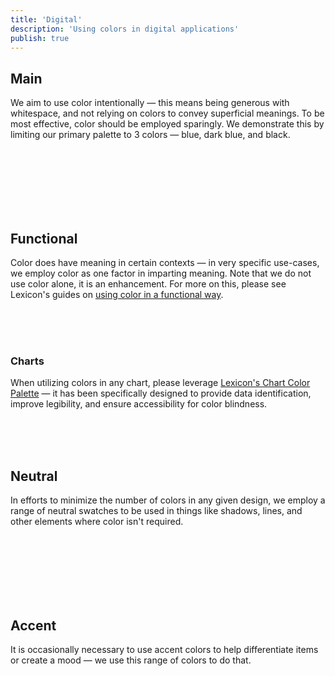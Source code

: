 ```yaml
---
title: 'Digital'
description: 'Using colors in digital applications'
publish: true
---
```



## Main

We aim to use color intentionally &mdash; this means being generous with whitespace, and not relying on colors to convey superficial meanings. To be most effective, color should be employed sparingly. We demonstrate this by limiting our primary palette to 3 colors &mdash; blue, dark blue, and black.

<br />
<br />
<br />

<Grid variant="swatches">
	<ColorSwatch
		hex="0b63ce"
		rgb="11, 99, 206"
		hsl="213, 90%, 43%"
		name="brandPrimary"
		title="Liferay Primary Blue"
	/>
	<ColorSwatch
		hex="134194"
		rgb="19, 65, 148"
		hsl="219, 77%, 33%"
		name="brandSecondary"
		title="Secondary"
	/>
	<ColorSwatch
		hex="09101d"
		rgb="9, 16, 29"
		hsl="219, 53%, 7%"
		name="black"
		title="Liferay Black"
	/>
</Grid>

<br />
<br />
<br />

## Functional

Color does have meaning in certain contexts &mdash; in very specific use-cases, we employ color as one factor in imparting meaning. Note that we do not use color alone, it is an enhancement. For more on this, please see Lexicon's guides on [using color in a functional way](/lexicon/core-components/alerts).

<br />
<br />
<br />

<Grid variant="swatches">
	<ColorSwatch
		hex="DA1414"
		rgb="218, 20, 20"
		hsl="0, 83%, 47%"
		name="error"
		title="Error"
	/>
	<ColorSwatch
		hex="287D3C"
		rgb="40, 125, 60"
		hsl="134, 52%, 32%"
		name="success"
		title="Success"
	/>
	<ColorSwatch
		hex="B95000"
		rgb="185, 80, 0"
		hsl="26, 100%, 36%"
		name="warning"
		title="Warning"
	/>
	<ColorSwatch
		hex="2E5AAC"
		rgb="46, 90, 172"
		hsl="219, 58%, 43%"
		name="info"
		title="Info"
	/>
	<ColorSwatch
		hex="0B5FFF"
		rgb="11, 95, 255"
		hsl="219, 100%, 52%"
		name="action"
		title="Action Blue"
	/>
</Grid>

### Charts

When utilizing colors in any chart, please leverage [Lexicon's Chart Color Palette](/lexicon/core-components/charts/chart-color-palette) &mdash; it has been specifically designed to provide data identification, improve legibility, and ensure accessibility for color blindness.

<br />
<br />
<br />

## Neutral

In efforts to minimize the number of colors in any given design, we employ a range of neutral swatches to be used in things like shadows, lines, and other elements where color isn't required.

<br />
<br />
<br />

<Grid variant="swatches">
	<ColorSwatch
		hex="2C3A4B"
		rgb="44, 58, 75"
		hsl="213, 27%, 23%"
		name="neutral1"
		title="Neutral 1"
	/>
	<ColorSwatch
		hex="394452"
		rgb="57, 68, 82"
		hsl="213, 18%, 27%"
		name="neutral2"
		title="Neutral 2"
	/>
	<ColorSwatch
		hex="545D69"
		rgb="84, 93, 105"
		hsl="213, 11%, 37%"
		name="neutral3"
		title="Neutral 3"
	/>
	<ColorSwatch
		hex="6D7580"
		rgb="109, 117, 128"
		hsl="213, 8%, 46%"
		name="neutral4"
		title="Neutral 4"
	/>
	<ColorSwatch
		hex="858C94"
		rgb="133, 140, 148"
		hsl="213, 6%, 55%"
		name="neutral5"
		title="Neutral 5"
	/>
	<ColorSwatch
		hex="A5ABB3"
		rgb="165, 171, 179"
		hsl="213, 9%, 67%"
		name="neutral6"
		title="Neutral 6"
	/>
	<ColorSwatch
		hex="DADEE3"
		rgb="218, 222, 227"
		hsl="213, 14%, 78%"
		name="neutral7"
		title="Neutral 7"
	/>
	<ColorSwatch
		hex="EBEEF2"
		rgb="235, 238, 242"
		hsl="213, 22%, 94%"
		name="neutral8"
		title="Neutral 8"
	/>
	<ColorSwatch
		hex="F4F6F9"
		rgb="244, 246, 249"
		hsl="213, 29%, 97%"
		name="neutral9"
		title="Neutral 9"
	/>
</Grid>

<br />
<br />
<br />

## Accent

It is occasionally necessary to use accent colors to help differentiate items or create a mood &mdash; we use this range of colors to do that.

<br />
<br />
<br />

<Grid variant="swatches">
	<ColorSwatch
		hex="1AA0E8"
		rgb="22, 140, 202"
		hsl="201, 80%, 44%"
		name="accent1"
		title="Accent 1"
	/>
	<ColorSwatch
		hex="E06E31"
		rgb="224, 110, 49"
		hsl="21, 74%, 54%"
		name="accent2"
		title="Accent 2"
	/>
	<ColorSwatch
		hex="D33A2F"
		rgb="211, 58, 47"
		hsl="4, 65%, 51%"
		name="accent3"
		title="Accent 3"
	/>
	<ColorSwatch
		hex="42BFC2"
		rgb="66, 191, 194"
		hsl="181, 51%, 51%"
		name="accent4"
		title="Accent 4"
	/>
	<ColorSwatch
		hex="E55E75"
		rgb="229, 94, 117"
		hsl="350, 72%, 63%"
		name="accent5"
		title="Accent 5"
	/>
	<ColorSwatch
		hex="19AB4F"
		rgb="25, 171, 79"
		hsl="142, 74%, 38%"
		name="accent6"
		title="Accent 6"
	/>
	<ColorSwatch
		hex="503690"
		rgb="80, 54, 144"
		hsl="257, 45%, 39%"
		name="accent7"
		title="Accent 7"
	/>
	<ColorSwatch
		hex="FDCC4A"
		rgb="253, 204, 74"
		hsl="44, 98%, 64%"
		name="accent8"
		title="Accent 8"
	/>
	<ColorSwatch
		hex="47C6F5"
		rgb="68, 190, 235"
		hsl="196, 81%, 59%"
		name="accent9"
		title="Accent 9"
	/>
</Grid>

<br />
<br />
<br />
